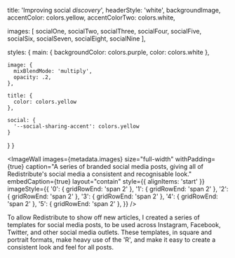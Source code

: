 

  title: 'Improving social _discovery_',
  headerStyle: 'white',
  backgroundImage,
  accentColor: colors.yellow,
  accentColorTwo: colors.white,

  images: [
    socialOne,
    socialTwo,
    socialThree,
    socialFour,
    socialFive,
    socialSix,
    socialSeven,
    socialEight,
    socialNine
  ],

  styles: {
    main: {
      backgroundColor: colors.purple,
      color: colors.white
    },

    image: {
      mixBlendMode: 'multiply',
      opacity: .2,
    },

    title: {
      color: colors.yellow
    },

    social: {
      '--social-sharing-accent': colors.yellow
    }
  }
}

<ImageWall
  images={metadata.images}
  size="full-width"
  withPadding={true}
  caption="A series of branded social media posts, giving all of Redistribute's social media a consistent and recognisable look."
  embedCaption={true}
  layout="contain"
  style={{
    alignItems: 'start'
  }}
  imageStyle={{
    '0': {
      gridRowEnd: 'span 2'
    },
    '1': {
      gridRowEnd: 'span 2'
    },
    '2': {
      gridRowEnd: 'span 2'
    },
    '3': {
      gridRowEnd: 'span 2'
    },
    '4': {
      gridRowEnd: 'span 2'
    },
    '5': {
      gridRowEnd: 'span 2'
    },
  }}
/>

To allow Redistribute to show off new articles, I created a series of templates for social media posts, to be used across Instagram, Facebook, Twitter, and other social media outlets. These templates, in square and portrait formats, make heavy use of the 'R', and make it easy to create a consistent look and feel for all posts.
